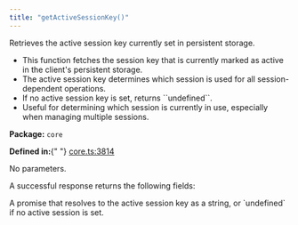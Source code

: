 ```yaml
---
title: "getActiveSessionKey()"
---
```



<H3Bordered text="Overview" />

Retrieves the active session key currently set in persistent storage.

<ul>
  <li>
    This function fetches the session key that is currently marked as active in
    the client's persistent storage.
  </li>
  <li>
    The active session key determines which session is used for all
    session-dependent operations.
  </li>
  <li>If no active session key is set, returns ``undefined``.</li>
  <li>
    Useful for determining which session is currently in use, especially when
    managing multiple sessions.
  </li>
</ul>

<p>
  <strong>Package:</strong> <code>core</code>
</p>

<p>
  <strong>Defined in:</strong>{" "}
  <a href="https://github.com/tkhq/sdk/blob/main/packages/core/src/__clients__/core.ts#L3814">
    core.ts:3814
  </a>
</p>

<H3Bordered text="Parameters" />

<p>No parameters.</p>

<H3Bordered text="Response" />A successful response returns the following
fields:

<ResponseField name="returns" type="undefined | string" required={true}>
  A promise that resolves to the active session key as a string, or `undefined`
  if no active session is set.
</ResponseField>
